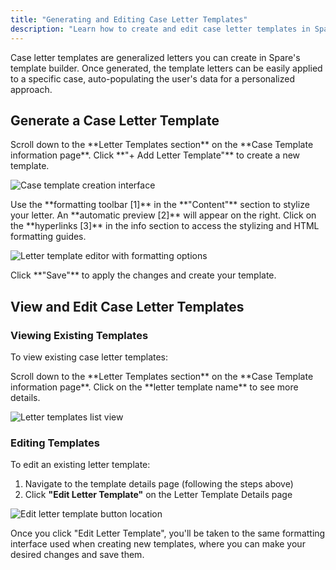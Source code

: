 ```yaml
---
title: "Generating and Editing Case Letter Templates"
description: "Learn how to create and edit case letter templates in Spare Eligibility for personalized communication with applicants."
---
```


Case letter templates are generalized letters you can create in Spare's template builder. Once generated, the template letters can be easily applied to a specific case, auto-populating the user's data for a personalized approach.

## Generate a Case Letter Template

<Steps>
<Step title="Access Letter Templates Section">
Scroll down to the **Letter Templates section** on the **Case Template information page**.
</Step>

<Step title="Add New Template">
Click **"+ Add Letter Template"** to create a new template.</Step>

![Case template creation interface](https://spare-74fa64f80617.intercom-attachments-1.com/i/o/964456205/251aa270636cd40b5d566444/znCcVFInDdPH7-kKbNQDYrvpvD90H4igJQ.png?expires=1753820100&signature=a78701a54e3a7f7331da3fede3c16d74183b867349dd1a17eea8d91fc364da7f&req=fSYjEsx4n4FaFb4f3HP0gOTdH7TlWl%2BPUMI9Mour0Xjxe%2FH3SG5siSwqrPW0%0AJqQ%3D%0A)
</Step>

<Step title="Format Your Letter">
Use the **formatting toolbar [1]** in the **"Content"** section to stylize your letter. An **automatic preview [2]** will appear on the right.

<Tip>
Click on the **hyperlinks [3]** in the info section to access the stylizing and HTML formatting guides.
</Tip>

![Letter template editor with formatting options](https://spare-74fa64f80617.intercom-attachments-1.com/i/o/964456213/85137b916ebc3b4b7de27802/pjYBnjhliPZ3938lYTwSnlnK90T4_9v2UQ.png?expires=1753820100&signature=a8075c3898de2fe8608f9b122bbe1abd8349a528a15c355d9eb1d2c4a6c32068&req=fSYjEsx4n4BcFb4f3HP0gNvKp5iTPdwxm%2FqBrtJm5Ye9yrsGSQptdK2iv9G3%0AJ0w%3D%0A)
</Step>

<Step title="Save Changes">
Click **"Save"** to apply the changes and create your template.
</Step>
</Steps>

## View and Edit Case Letter Templates

### Viewing Existing Templates

To view existing case letter templates:

<Steps>
<Step title="Navigate to Templates">
Scroll down to the **Letter Templates section** on the **Case Template information page**.
</Step>

<Step title="Select Template">
Click on the **letter template name** to see more details.

![Letter templates list view](https://spare-74fa64f80617.intercom-attachments-1.com/i/o/964456223/670c42d9735f0df4e9a68569/6E-6SWhyJtcZm6KBJCVVUT9OiX95j9AvZg.png?expires=1753820100&signature=e1333cfeca245d273cc6f5cf7bcb84501dcb8dc2585420e169123526b07806d1&req=fSYjEsx4n4NcFb4f3HP0gAe0KSisGUL8yXaUNGXHbPhSc2DHEvJ%2BeV8odeoL%0A7Zw%3D%0A)
</Step>
</Steps>

### Editing Templates

To edit an existing letter template:

1. Navigate to the template details page (following the steps above)
2. Click **"Edit Letter Template"** on the Letter Template Details page

![Edit letter template button location](https://spare-74fa64f80617.intercom-attachments-1.com/i/o/964456233/c1ed2e45a0d5e5a6cfcaad61/xULzhPviuLIlscaMJxIpCU06gnLwzBgS0w.png?expires=1753820100&signature=dfe7e7ea23db1062581a8eb0beac738e879672587dfa26a82a69d0cb7dbddd13&req=fSYjEsx4n4JcFb4f3HP0gEf9j1Kl5lBdZDq7%2FOXUCF9jxgDSjTSHBBP8x3P7%0Aax4%3D%0A)

<Note>
Once you click "Edit Letter Template", you'll be taken to the same formatting interface used when creating new templates, where you can make your desired changes and save them.
</Note>
